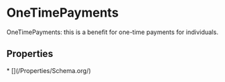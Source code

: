   
# OneTimePayments

OneTimePayments: this is a benefit for one-time payments for individuals.

## Properties

<Grid>
* [](/Properties/Schema.org/)
</Grid>

